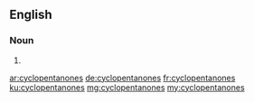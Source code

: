 ==English==

===Noun===
{{head|en|plural}}

# {{plural of|cyclopentanone|lang=en}}

[[ar:cyclopentanones]]
[[de:cyclopentanones]]
[[fr:cyclopentanones]]
[[ku:cyclopentanones]]
[[mg:cyclopentanones]]
[[my:cyclopentanones]]